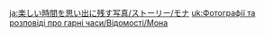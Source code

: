 {{TPRGT Story
|character          = Mona
|date               = 2022-08-31
|zh                 = 
;今天是莫娜的生日哦，我们快去为她庆祝吧！
:'''莫娜：'''是你们啊，早上好…
:'''派蒙：'''莫娜，生日快乐…
:'''派蒙：'''哇，你的黑眼圈好严重！
:'''莫娜：'''欸，今天已经是我的生日了？
:'''莫娜：'''我昨晚通宵写稿来着，不知不觉天就亮了，家里也没收拾，乱糟糟的，真是不好意思…
:'''派蒙：'''好啦好啦，你快去休息，其他的事情就交给我们吧~
|dialogue_review_zh = 「欸，今天已经是我的生日了？」
|en                 =
;Today is [[Mona]]'s birthday, let's go and celebrate with her!
:'''Mona:''' Ah, it's you two. Good morning...
:'''Paimon:''' Mona! Happy birthday...
:'''Paimon:''' Whoa, you've got some pretty serious shadows under your eyes!
:'''Mona:''' Huh, it's my birthday already?
:'''Mona:''' I stayed up all night writing my manuscript. I didn't even realize it was already morning! I haven't tidied up my house either, everything's a mess. This is embarrassing...
:'''Paimon:''' Alright, alright, go and rest! Leave the rest to us~
|dialogue_review_en = "Huh, it's my birthday already?"
}}

<!-- interwikis -->
[[ja:楽しい時間を思い出に残す写真/ストーリー/モナ]]
[[uk:Фотографії та розповіді про гарні часи/Відомості/Мона]]